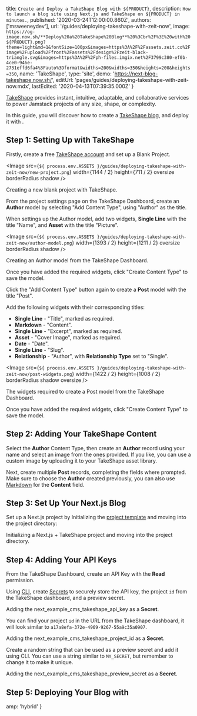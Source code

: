
  title: `Create and Deploy a TakeShape Blog with ${PRODUCT}`,
  description: `How to launch a blog site using Next.js and TakeShape on ${PRODUCT} in minutes.`,
  published: '2020-03-24T12:00:00.860Z',
  authors: ['msweeneydev'],
  url: '/guides/deploying-takeshape-with-zeit-now',
  image: `https://og-image.now.sh/**Deploy%20a%20TakeShape%20Blog**%20%3Cbr%2F%3E%20with%20${PRODUCT}.png?theme=light&md=1&fontSize=100px&images=https%3A%2F%2Fassets.zeit.co%2Fimage%2Fupload%2Ffront%2Fassets%2Fdesign%2Fzeit-black-triangle.svg&images=https%3A%2F%2Fph-files.imgix.net%2F3799c380-ef0b-4ce0-946e-2731effd6fa4%3Fauto%3Dformat&widths=200&widths=350&heights=200&heights=350`,
  name: 'TakeShape',
  type: 'site',
  demo: 'https://next-blog-takeshape.now.sh/',
  editUrl: 'pages/guides/deploying-takeshape-with-zeit-now.mdx',
  lastEdited: '2020-04-13T07:39:35.000Z'
}

[TakeShape](https://www.takeshape.io/) provides instant, intuitive, adaptable, and collaborative services to power Jamstack projects of any size, shape, or complexity.

In this guide, you will discover how to create a [TakeShape blog](https://next-blog-takeshape.now.sh/), and deploy it with [<ProductName />](/).

## Step 1: Setting Up with TakeShape

Firstly, create a free [TakeShape account](https://app.takeshape.io/signup) and set up a Blank Project.

<Image
  src={`${
    process.env.ASSETS
  }/guides/deploying-takeshape-with-zeit-now/new-project.png`}
  width={1144 / 2}
  height={711 / 2}
  oversize
  borderRadius
  shadow
/>
<Caption>
  Creating a new blank project with TakeShape.
</Caption>

From the project settings page on the TakeShape Dashboard, create an **Author** model by selecting "Add Content Type", using "Author" as the title.

When settings up the Author model, add two widgets, **Single Line** with the title "Name", and **Asset** with the title "Picture".

<Image
  src={`${
    process.env.ASSETS
  }/guides/deploying-takeshape-with-zeit-now/author-model.png`}
  width={1393 / 2}
  height={1211 / 2}
  oversize
  borderRadius
  shadow
/>
<Caption>
  Creating an <InlineCode>Author</InlineCode> model from the TakeShape Dashboard.
</Caption>

Once you have added the required widgets, click "Create Content Type" to save the model.

Click the "Add Content Type" button again to create a **Post** model with the title "Post".

Add the following widgets with their corresponding titles:

- **Single Line** - "Title", marked as required.
- **Markdown** - "Content".
- **Single Line** - "Excerpt", marked as required.
- **Asset** - "Cover Image", marked as required.
- **Date** - "Date".
- **Single Line** - "Slug".
- **Relationship** - "Author", with **Relationship Type** set to "Single".

<Image
  src={`${
    process.env.ASSETS
  }/guides/deploying-takeshape-with-zeit-now/post-widgets.png`}
  width={1422 / 2}
  height={1008 / 2}
  borderRadius
  shadow
  oversize
/>
<Caption>
  The widgets required to create a <InlineCode>Post</InlineCode> model from the TakeShape Dashboard.
</Caption>

Once you have added the required widgets, click "Create Content Type" to save the model.

## Step 2: Adding Your TakeShape Content

Select the **Author** Content Type, then create an **Author** record using your name and select an image from the ones provided. If you like, you can use a custom image by uploading it to your TakeShape asset library.

Next, create multiple **Post** records, completing the fields where prompted. Make sure to choose the **Author** created previously, you can also use [Markdown](https://www.markdownguide.org/) for the **Content** field.

## Step 3: Set Up Your Next.js Blog

Set up a Next.js project by Initializing the [project template](https://github.com/zeit/next.js/tree/canary/examples/cms-takeshape) and moving into the project directory:

<Snippet dark text="yarn create next-app --example cms-takeshape my-takeshape-app && cd my-takeshape-app" />
<Caption>Initializing a Next.js + TakeShape project and moving into the project directory.</Caption>

## Step 4: Adding Your API Keys

From the TakeShape Dashboard, create an API Key with the **Read** permission.

Using [<ProductNameShort /> CLI](/download), create [<ProductNameShort /> Secrets](/docs/v2/serverless-functions/env-and-secrets/) to securely store the API key, the project `id` from the TakeShape dashboard, and a preview secret.

<Snippet dark text="now secrets add next_example_cms_takeshape_api_key [your-takeshape-api-key]" />
<Caption>
  Adding the <InlineCode>next_example_cms_takeshape_api_key</InlineCode> as a <strong><ProductNameShort /> Secret</strong>.
</Caption>

You can find your project `id` in the URL from the TakeShape dashboard, it will look similar to `a17a8efa-372e-4969-9267-55a9c35a0907`.

<Snippet dark text="now secrets add next_example_cms_takeshape_project_id [your-takeshape-project-id]" />
<Caption>
  Adding the <InlineCode>next_example_cms_takeshape_project_id</InlineCode> as a <strong><ProductNameShort /> Secret</strong>.
</Caption>

Create a random string that can be used as a preview secret and add it using <ProductNameShort /> CLI. You can use a string similar to `MY_SECRET`, but remember to change it to make it unique.

<Snippet dark text="now secrets add next_example_cms_takeshape_preview_secret [your-random-string]" />
<Caption>
  Adding the <InlineCode>next_example_cms_takeshape_preview_secret</InlineCode> as a <strong><ProductNameShort /> Secret</strong>.
</Caption>

## Step 5: Deploying Your Blog with <ProductNameWrapper name={PRODUCT} />

<DeploySection meta={meta} />


  amp: 'hybrid'
}
